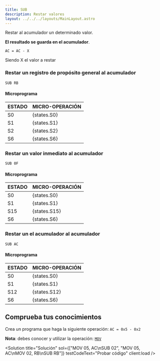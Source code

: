 ```yaml
---
title: SUB
description: Restar valores
layout: ../../../layouts/MainLayout.astro
---
```



Restar al acumulador un determinado valor.

**El resultado se guarda en el acumulador**.

```
AC = AC - X
```
Siendo X el valor a restar

### Restar un registro de propósito general al acumulador

```
SUB RB
```

#### Microprograma
| ESTADO | MICRO-OPERACIÓN |
|:-------|:----------|
| S0 | {states.S0} |
| S1 | {states.S1} |
| S2 | {states.S2} |
| S6 | {states.S6} |

### Restar un valor inmediato al acumulador

```
SUB 0F
```

#### Microprograma
| ESTADO | MICRO-OPERACIÓN |
|:-------|:----------|
| S0 | {states.S0} |
| S1 | {states.S1} |
| S15 | {states.S15} |
| S6 | {states.S6} |

### Restar un el acumulador al acumulador

```
SUB AC
```

#### Microprograma
| ESTADO | MICRO-OPERACIÓN |
|:-------|:----------|
| S0 | {states.S0} |
| S1 | {states.S1} |
| S12 | {states.S12} |
| S6 | {states.S6} |

## Comprueba tus conocimientos

Crea un programa que haga la siguiente operación: `AC = 0x5 - 0x2`

**Nota**: debes conocer y utilizar la operación: [`MOV`](/es/operations/MOV)

<Solution title="Solución" sol={["MOV 05, AC\nSUB 02", "MOV 05, AC\nMOV 02, RB\nSUB RB"]} testCodeText="Probar código" client:load />